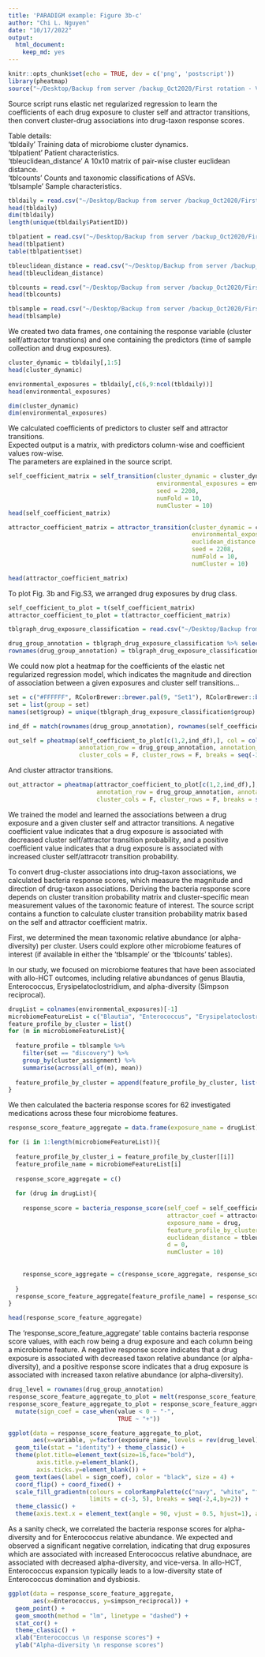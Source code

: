 ```yaml
---
title: 'PARADIGM example: Figure 3b-c'
author: "Chi L. Nguyen"
date: "10/17/2022"
output:
  html_document:
    keep_md: yes
---
```


```r
knitr::opts_chunk$set(echo = TRUE, dev = c('png', 'postscript'))
library(pheatmap)
source("~/Desktop/Backup from server /backup_Oct2020/First rotation - VDB/Script/github_deposit/paradigm_drug_cluster_association_v6.R", echo=F)

```

Source script runs elastic net regularized regression to learn the coefficients of each drug exposure to cluster self and attractor transitions, then convert cluster-drug associations into drug-taxon response scores.   

Table details:  
'tbldaily' Training data of microbiome cluster dynamics.  
'tblpatient' Patient characteristics.  
'tbleuclidean_distance' A 10x10 matrix of pair-wise cluster euclidean distance.  
'tblcounts' Counts and taxonomic classifications of ASVs.  
'tblsample' Sample characteristics.  

```r

tbldaily = read.csv("~/Desktop/Backup from server /backup_Oct2020/First rotation - VDB/Data - ASV/Sept7_rebuttal/deposited dataset/tbldaily_sampling_PARADIGM_input_post_filter_2039samples_102422.csv")
head(tbldaily)
dim(tbldaily)
length(unique(tbldaily$PatientID))

tblpatient = read.csv("~/Desktop/Backup from server /backup_Oct2020/First rotation - VDB/Data - ASV/Sept7_rebuttal/deposited dataset/tblpatient_cohort_characteristics_master_table_deid_MSKCC_778_discovery_423_validation_142_Duke_102422.csv")
head(tblpatient)
table(tblpatient$set)

tbleuclidean_distance = read.csv("~/Desktop/Backup from server /backup_Oct2020/First rotation - VDB/Data - ASV/Sept7_rebuttal/deposited dataset/tbleuclidean_distance_10clusters_post_filter_7454samples_102422.csv")
head(tbleuclidean_distance)

tblcounts = read.csv("~/Desktop/Backup from server /backup_Oct2020/First rotation - VDB/Data - ASV/Sept7_rebuttal/deposited dataset/tblcounts_master_table_deid_MSKCC_9167_Duke_473_post_filter_102422.csv")
head(tblcounts)

tblsample = read.csv("~/Desktop/Backup from server /backup_Oct2020/First rotation - VDB/Data - ASV/Sept7_rebuttal/deposited dataset/tblsample_cohort_master_table_deid_MSKCC_9167_Duke_473_post_filter_102422.csv")
head(tblsample)

```

We created two data frames, one containing the response variable (cluster self/attractor transtions) and one containing the predictors (time of sample collection and drug exposures). 

```r

cluster_dynamic = tbldaily[,1:5]
head(cluster_dynamic) 

environmental_exposures = tbldaily[,c(6,9:ncol(tbldaily))]
head(environmental_exposures)

dim(cluster_dynamic)
dim(environmental_exposures)

```

We calculated coefficients of predictors to cluster self and attractor transitions.  
Expected output is a matrix, with predictors column-wise and coefficient values row-wise.  
The parameters are explained in the source script. 

```r

self_coefficient_matrix = self_transition(cluster_dynamic = cluster_dynamic, 
                                          environmental_exposures = environmental_exposures, 
                                          seed = 2208, 
                                          numFold = 10, 
                                          numCluster = 10)
head(self_coefficient_matrix)

attractor_coefficient_matrix = attractor_transition(cluster_dynamic = cluster_dynamic, 
                                                    environmental_exposures = environmental_exposures,
                                                    euclidean_distance = tbleuclidean_distance, 
                                                    seed = 2208, 
                                                    numFold = 10, 
                                                    numCluster = 10)

head(attractor_coefficient_matrix)

```

To plot Fig. 3b and Fig.S3, we arranged drug exposures by drug class. 

```r

self_coefficient_to_plot = t(self_coefficient_matrix)
attractor_coefficient_to_plot = t(attractor_coefficient_matrix)

tblgraph_drug_exposure_classification = read.csv("~/Desktop/Backup from server /backup_Oct2020/First rotation - VDB/Data - ASV/Sept7_rebuttal/deposited dataset/tblgraph_drug_exposure_classification.csv") 

drug_group_annotation = tblgraph_drug_exposure_classification %>% select(group, ind)
rownames(drug_group_annotation) = tblgraph_drug_exposure_classification$exposure_name

```

We could now plot a heatmap for the coefficients of the elastic net regularized regression model, which indicates the magnitude and direction of association between a given exposures and cluster self transitions...

```r

set = c("#FFFFFF", RColorBrewer::brewer.pal(9, "Set1"), RColorBrewer::brewer.pal(12, "Set3")[3:7])
set = list(group = set)
names(set$group) = unique(tblgraph_drug_exposure_classification$group)

ind_df = match(rownames(drug_group_annotation), rownames(self_coefficient_to_plot)) 

out_self = pheatmap(self_coefficient_to_plot[c(1,2,ind_df),], col = colorRampPalette(c("navy", "white", "firebrick3"), bias = 1.3)(150), 
                    annotation_row = drug_group_annotation, annotation_colors = set, 
                    cluster_cols = F, cluster_rows = F, breaks = seq(-3,4,by=0.05), main = "Self Transition")

```

And cluster attractor transitions. 

```r

out_attractor = pheatmap(attractor_coefficient_to_plot[c(1,2,ind_df),], col = colorRampPalette(c("navy", "white", "firebrick3"), bias = 1.3)(150), 
                         annotation_row = drug_group_annotation, annotation_colors = set,
                         cluster_cols = F, cluster_rows = F, breaks = seq(-3,4,by=0.05), main = "Attractor Transition")    

```

We trained the model and learned the associations between a drug exposure and a given cluster self and attractor transitions. A negative coefficient value indicates that a drug exposure is associated with decreased cluster self/attractor transition probability, and a positive coefficient value indicates that a drug exposure is associated with increased cluster self/attracotr transition probability.  
  
To convert drug-cluster associations into drug-taxon associations, we calculated bacteria response scores, which measure the magnitude and direction of drug-taxon associations. Deriving the bacteria response score depends on cluster transition probability matrix and cluster-specific mean measurement values of the taxonomic feature of interest. The source script contains a function to calculate cluster transition probability matrix based on the self and attractor coefficient matrix.  
  
First, we determined the mean taxonomic relative abundance (or alpha-diversity) per cluster. Users could explore other microbiome features of interest (if available in either the 'tblsample' or the 'tblcounts' tables).  
  
In our study, we focused on microbiome features that have been associated with allo-HCT outcomes, including relative abundances of genus Blautia, Enterococcus, Erysipelatoclostridium, and alpha-diversity (Simpson reciprocal).  

```r

drugList = colnames(environmental_exposures)[-1]
microbiomeFeatureList = c("Blautia", "Enterococcus", "Erysipelatoclostridium", "simpson_reciprocal")
feature_profile_by_cluster = list()
for (m in microbiomeFeatureList){
  
  feature_profile = tblsample %>% 
    filter(set == "discovery") %>% 
    group_by(cluster_assignment) %>% 
    summarise(across(all_of(m), mean)) 
  
  feature_profile_by_cluster = append(feature_profile_by_cluster, list(feature_profile[[m]]) )
} 

```

We then calculated the bacteria response scores for 62 investigated medications across these four microbiome features. 

```r

response_score_feature_aggregate = data.frame(exposure_name = drugList)

for (i in 1:length(microbiomeFeatureList)){
  
  feature_profile_by_cluster_i = feature_profile_by_cluster[[i]]
  feature_profile_name = microbiomeFeatureList[i]
  
  response_score_aggregate = c() 
  
  for (drug in drugList){
    
    response_score = bacteria_response_score(self_coef = self_coefficient_matrix, 
                                             attractor_coef = attractor_coefficient_matrix, 
                                             exposure_name = drug,
                                             feature_profile_by_cluster = feature_profile_by_cluster_i, 
                                             euclidean_distance = tbleuclidean_distance, 
                                             d = 0, 
                                             numCluster = 10)
                                                  
    
    response_score_aggregate = c(response_score_aggregate, response_score)
                          
  }
  response_score_feature_aggregate[feature_profile_name] = response_score_aggregate
}

head(response_score_feature_aggregate)

```

The 'response_score_feature_aggregate' table contains bacteria response score values, with each row being a drug exposure and each column being a microbiome feature. A negative response score indicates that a drug exposure is associated with decreased taxon relative abundance (or alpha-diversity), and a positive response score indicates that a drug exposure is associated with increased taxon relative abundance (or alpha-diversity). 

```r

drug_level = rownames(drug_group_annotation)
response_score_feature_aggregate_to_plot = melt(response_score_feature_aggregate, id = "exposure_name")
response_score_feature_aggregate_to_plot = response_score_feature_aggregate_to_plot %>% 
  mutate(sign_coef = case_when(value < 0 ~ "-", 
                               TRUE ~ "+"))

ggplot(data = response_score_feature_aggregate_to_plot, 
       aes(x=variable, y=factor(exposure_name, levels = rev(drug_level)), fill=value )) +
  geom_tile(stat = "identity") + theme_classic() + 
  theme(plot.title=element_text(size=16,face="bold"),
        axis.title.y=element_blank(),
        axis.ticks.y=element_blank()) +
  geom_text(aes(label = sign_coef), color = "black", size = 4) +
  coord_flip() + coord_fixed() +
  scale_fill_gradientn(colours = colorRampPalette(c("navy", "white", "firebrick3"), bias = 1.5)(30), 
                       limits = c(-3, 5), breaks = seq(-2,4,by=2)) + 
  theme_classic() +
  theme(axis.text.x = element_text(angle = 90, vjust = 0.5, hjust=1), axis.title.y = element_blank(), axis.title.x = element_blank())

```

As a sanity check, we correlated the bacteria response scores for alpha-diversity and for Enterococcus relative abundance. We expected and observed a significant negative correlation, indicating that drug exposures which are associated with increased Enterococcus relative abundnace, are associated with decreased alpha-diversity, and vice-versa. In allo-HCT, Enterococcus expansion typically leads to a low-diversity state of Enterococcus domination and dysbiosis. 

```r

ggplot(data = response_score_feature_aggregate, 
       aes(x=Enterococcus, y=simpson_reciprocal)) +
  geom_point() +
  geom_smooth(method = "lm", linetype = "dashed") +
  stat_cor() +
  theme_classic() +
  xlab("Enterococcus \n response scores") +
  ylab("Alpha-diversity \n response scores")

```

